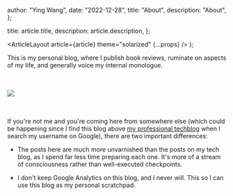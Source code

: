 
  author: "Ying Wang",
  date: "2022-12-28",
  title: "About",
  description: "About",
};

  title: article.title,
  description: article.description,
};

  <ArticleLayout article={article} theme="solarized" {...props} />
);

This is my personal blog, where I publish book reviews, ruminate on aspects of
my life, and generally voice my internal monologue.

<br/>
<br/>

<div className="flex w-full justify-center">
  <img src="/images/picture_happycat_cropped.jpg" className="aspect-square rounded-2xl bg-zinc-100 object-cover dark:bg-zinc-800 max-h-[100px]" />
</div>

<br/>
<br/>

If you're not me and you're coming here from somewhere else (which could be
happening since I find this blog above [my professional
techblog](https://bytes.yingw787.com) when I search my username on Google),
there are two important differences:

- The posts here are much more unvarnished than the posts on my tech blog, as I
  spend far less time preparing each one. It's more of a stream of consciousness
  rather than well-executed checkpoints.

- I don't keep Google Analytics on this blog, and I never will. This so I can
  use this blog as my personal scratchpad.
